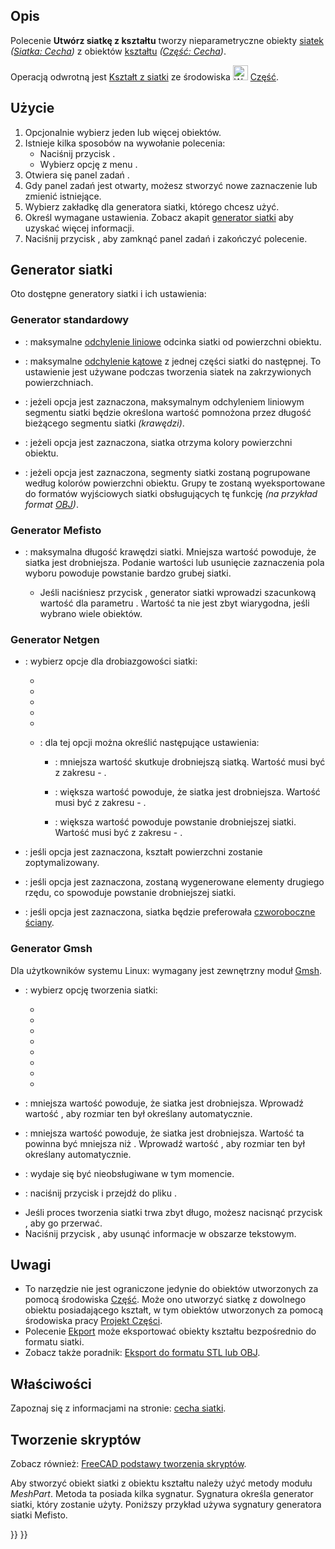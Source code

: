 <languages/>

{{Docnav/pl
|[[Mesh_Export/pl|Eksport]]
|[[Mesh_RemeshGmsh/pl|Uprość przez Gmsh]]
|[[Mesh_Workbench/pl|środowisko pracy Siatka]]
|IconL=Mesh_Export.svg
|IconR=Mesh_RemeshGmsh.svg
|IconC=Workbench_Mesh.svg
}}

<div class="mw-translate-fuzzy">
{{GuiCommand/pl
|Name=Mesh FromPartShape
|Name/pl=Siatka: Utwórz siatkę z kształtu
|MenuLocation=Siatki → Utwórz siatkę z kształtu ...
|Workbenches=[[Mesh_Workbench/pl|Siatka]]
}}
</div>

<span id="Description"></span>
==Opis==

Polecenie '''Utwórz siatkę z kształtu''' tworzy nieparametryczne obiekty [[Mesh/pl|siatek]] ''([[Mesh_Feature/pl|Siatka: Cecha]])'' z obiektów [[Shape/pl|kształtu]] ''([[Part_Feature/pl|Część: Cecha]])''.

<div class="mw-translate-fuzzy">
Operacją odwrotną jest [[Part_ShapeFromMesh/pl|Kształt z siatki]] ze środowiska [[File:Workbench_Part.svg|24px]] [[Part_Workbench/pl|Część]].
</div>

<span id="Usage"></span>
==Użycie==

<div class="mw-translate-fuzzy">
# Opcjonalnie wybierz jeden lub więcej obiektów.
# Istnieje kilka sposobów na wywołanie polecenia:
#* Naciśnij przycisk {{Button|[[Image:Mesh_FromPartShape.svg|16px]] '''Utwórz siatkę z kształtu'''}}.
#* Wybierz opcję z menu {{MenuCommand|Siatki → [[Image:Mesh_FromPartShape.svg|16px]] Utwórz siatkę z kształtu ...}}.
# Otwiera się panel zadań {{MenuCommand|Rozdrobnienie}}.
# Gdy panel zadań jest otwarty, możesz stworzyć nowe zaznaczenie lub zmienić istniejące.
# Wybierz zakładkę dla generatora siatki, którego chcesz użyć.
# Określ wymagane ustawienia. Zobacz akapit [[#Generator_siatki|generator siatki]] aby uzyskać więcej informacji.
# Naciśnij przycisk {{Button|OK}}, aby zamknąć panel zadań i zakończyć polecenie.
</div>

<span id="Meshers"></span>
==Generator siatki==

Oto dostępne generatory siatki i ich ustawienia:

<span id="Standard_mesher"></span>
===Generator standardowy===

* {{MenuCommand|Odchylenie powierzchni}}: maksymalne [https://www.opencascade.com/doc/occt-7.3.0/overview/html/occt_user_guides__modeling_algos.html#occt_modalg_11_2 odchylenie liniowe] odcinka siatki od powierzchni obiektu.
* {{MenuCommand|Odchylenie kątowe}}: maksymalne [https://www.opencascade.com/doc/occt-7.3.0/overview/html/occt_user_guides__modeling_algos.html#occt_modalg_11_2 odchylenie kątowe] z jednej części siatki do następnej. To ustawienie jest używane podczas tworzenia siatek na zakrzywionych powierzchniach.
* {{MenuCommand|Względne odchylenie powierzchni}}: jeżeli opcja jest zaznaczona, maksymalnym odchyleniem liniowym segmentu siatki będzie określona wartość {{MenuCommand|Odchylenie powierzchni}} pomnożona przez długość bieżącego segmentu siatki ''(krawędzi)''.
* {{MenuCommand|Zastosuj kolor powierzchni do siatki}}: jeżeli opcja jest zaznaczona, siatka otrzyma kolory powierzchni obiektu.
* {{MenuCommand|Zdefiniuj segmenty według kolorów ścian}}: jeżeli opcja jest zaznaczona, segmenty siatki zostaną pogrupowane według kolorów powierzchni obiektu. Grupy te zostaną wyeksportowane do formatów wyjściowych siatki obsługujących tę funkcję ''(na przykład format [https://en.wikipedia.org/wiki/Wavefront_.obj_file OBJ])''.

<span id="Mefisto_mesher"></span>
===Generator Mefisto===

* {{MenuCommand|Maksymalna długość krawędzi}}: maksymalna długość krawędzi siatki. Mniejsza wartość powoduje, że siatka jest drobniejsza. Podanie wartości {{Value|0}} lub usunięcie zaznaczenia pola wyboru powoduje powstanie bardzo grubej siatki.
** Jeśli naciśniesz przycisk {{Button|Szacunkowo}}, generator siatki wprowadzi szacunkową wartość dla parametru {{MenuCommand|Maksymalna długość krawędzi}}. Wartość ta nie jest zbyt wiarygodna, jeśli wybrano wiele obiektów.

<span id="Netgen_mesher"></span>
===Generator Netgen===

* {{MenuCommand|Stopień rozdrobnienia}}: wybierz opcje dla drobiazgowości siatki:
** {{MenuCommand|Bardzo zgrubnie}}
** {{MenuCommand|Zgrubnie}}
** {{MenuCommand|Umiarkowanie}}
** {{MenuCommand|Drobno}}
** {{MenuCommand|Bardzo drobno}}
** {{MenuCommand|Wartość użytkownika}}: dla tej opcji można określić następujące ustawienia:
*** {{MenuCommand|Stopnie rozmiaru siatki}}: mniejsza wartość skutkuje drobniejszą siatką. Wartość musi być z zakresu {{Value|0.1}} - {{Value|1.0}}.
*** {{MenuCommand|Liczba elementów na krawędź}}: większa wartość powoduje, że siatka jest drobniejsza. Wartość musi być z zakresu {{Value|0.2}} - {{Value|10.0}}.
*** {{MenuCommand|Liczba elementów na promień krzywizny}}: większa wartość powoduje powstanie drobniejszej siatki. Wartość musi być z zakresu {{Value|0.2}} - {{Value|10}}.
*{{MenuCommand|Optymalizuj powierzchnię}}: jeśli opcja jest zaznaczona, kształt powierzchni zostanie zoptymalizowany.
*{{MenuCommand|Elementy drugiego rzędu}}: jeśli opcja jest zaznaczona, zostaną wygenerowane elementy drugiego rzędu, co spowoduje powstanie drobniejszej siatki.
*{{MenuCommand|Dominujące czworokąty}}: jeśli opcja jest zaznaczona, siatka będzie preferowała [https://en.wikipedia.org/wiki/Types_of_mesh#Two-dimensional czworoboczne ściany].

<span id="Gmsh_mesher"></span>
===Generator Gmsh===

Dla użytkowników systemu Linux: wymagany jest zewnętrzny moduł [https://gmsh.info/ Gmsh].

* {{MenuCommand|Tworzenie siatki}}: wybierz opcję tworzenia siatki:
** {{MenuCommand|Automatic}}
** {{MenuCommand|Adaptive}}
** {{MenuCommand|Delaunay}}
** {{MenuCommand|Frontal}}
** {{MenuCommand|BAMG}}
** {{MenuCommand|Frontal quad}}
** {{MenuCommand|Parallelograms}}
** {{MenuCommand|Quasi-structured Quad}}
* {{MenuCommand|Maksymalny rozmiar elementu}}: mniejsza wartość powoduje, że siatka jest drobniejsza. Wprowadź wartość {{Value|0}}, aby rozmiar ten był określany automatycznie.
* {{MenuCommand|Minimalny rozmiar elementu}}: mniejsza wartość powoduje, że siatka jest drobniejsza. Wartość ta powinna być mniejsza niż {{MenuCommand|Maksymalny rozmiar elementu}}. Wprowadź wartość {{Value|0}}, aby rozmiar ten był określany automatycznie.
* {{MenuCommand|Kąt}}: wydaje się być nieobsługiwane w tym momencie.
* {{MenuCommand|Ścieżka}}: naciśnij przycisk {{Button|...}} i przejdź do pliku {{FileName|gmsh.exe}}.
* Jeśli proces tworzenia siatki trwa zbyt długo, możesz nacisnąć przycisk {{Button|Zatrzymaj}}, aby go przerwać.
* Naciśnij przycisk {{Button|Wyczyść}}, aby usunąć informacje w obszarze tekstowym. <!-- Ponieważ panel zadań zamyka się, przycisk Wyczyść nie może być użyty z tym poleceniem. Ale ten sam panel zadań jest używany dla polecenia Mesh_RemeshGmsh -->

<span id="Notes"></span>
==Uwagi==

* To narzędzie nie jest ograniczone jedynie do obiektów utworzonych za pomocą środowiska [[Part_Workbench/pl|Część]]. Może ono utworzyć siatkę z dowolnego obiektu posiadającego kształt, w tym obiektów utworzonych za pomocą środowiska pracy [[PartDesign_Workbench/pl|Projekt Części]].
* Polecenie [[Std_Export/pl|Ekport]] może eksportować obiekty kształtu bezpośrednio do formatu siatki.
* Zobacz także poradnik: [[Export_to_STL_or_OBJ/pl|Eksport do formatu STL lub OBJ]].

<span id="Properties"></span>
==Właściwości==

Zapoznaj się z informacjami na stronie: [[Mesh_Feature/pl|cecha siatki]].

<span id="Scripting"></span>
==Tworzenie skryptów==

Zobacz również: [[FreeCAD_Scripting_Basics/pl|FreeCAD podstawy tworzenia skryptów]].

Aby stworzyć obiekt siatki z obiektu kształtu należy użyć metody {{incode|meshFromShape}} modułu ''MeshPart''. Metoda ta posiada kilka sygnatur. Sygnatura określa generator siatki, który zostanie użyty. Poniższy przykład używa sygnatury generatora siatki Mefisto.

{{Code|code=
import FreeCAD, Part, Mesh, MeshPart

cyl = FreeCAD.ActiveDocument.addObject("Part::Cylinder", "Cylinder")
FreeCAD.ActiveDocument.recompute()

msh = FreeCAD.ActiveDocument.addObject("Mesh::Feature", "Mesh")
msh.Mesh = MeshPart.meshFromShape(Shape=cyl.Shape, MaxLength=1)
msh.ViewObject.DisplayMode = "Flat Lines"
}}


{{Docnav/pl
|[[Mesh_Export/pl|Eksport]]
|[[Mesh_RemeshGmsh/pl|Uprość przez Gmsh]]
|[[Mesh_Workbench/pl|środowisko pracy Siatka]]
|IconL=Mesh_Export.svg
|IconR=Mesh_RemeshGmsh.svg
|IconC=Workbench_Mesh.svg
}}

{{Mesh Tools navi{{#translation:}}}}
{{Userdocnavi{{#translation:}}}}
{{clear}}